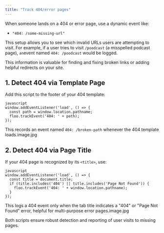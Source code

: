 ```yaml
---
title: "Track 404/error pages"
---
```


When someone lands on a 404 or error page, use a dynamic event like:

- `"404: /some-missing-url"`

This setup allows you to see which invalid URLs users are attempting to visit. For example, if a user tries to visit `/poodcast` (a misspelled podcast page), `an`event named `404: /poodcast` would be logged.

This information is valuable for finding and fixing broken links or adding helpful redirects on your site.

## 1. Detect 404 via Template Page

Add this script to the footer of your 404 template:

```
javascript
window.addEventListener('load', () => {
  const path = window.location.pathname;
  floo.trackEvent('404: ' + path);
});
```

This records an event named `404: /broken-path` whenever the 404 template loads.image.jpg

## 2. Detect 404 via Page Title

If your 404 page is recognized by its `<title>`, use:

```
javascript
window.addEventListener('load', () => {
  const title = document.title;
  if (title.includes('404') || title.includes('Page Not Found')) {
    floo.trackEvent('404: ' + window.location.pathname);
  }
});
```

This logs a 404 event only when the tab title indicates a "404" or "Page Not Found" error, helpful for multi-purpose error pages.image.jpg

Both scripts ensure robust detection and reporting of user visits to missing pages.